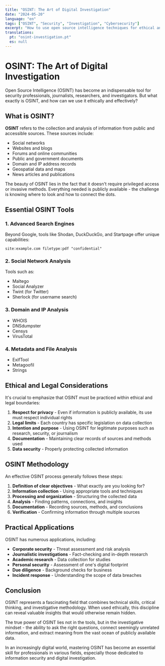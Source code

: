 ```yaml
---
title: "OSINT: The Art of Digital Investigation"
date: "2024-05-20"
language: "en"
tags: ["OSINT", "Security", "Investigation", "Cybersecurity"]
excerpt: "How to use open source intelligence techniques for ethical and legal investigations."
translations:
  pt: "osint-investigation.pt"
  es: null
---
```


# OSINT: The Art of Digital Investigation

Open Source Intelligence (OSINT) has become an indispensable tool for security professionals, journalists, researchers, and investigators. But what exactly is OSINT, and how can we use it ethically and effectively?

## What is OSINT?

**OSINT** refers to the collection and analysis of information from public and accessible sources. These sources include:

- Social networks
- Websites and blogs
- Forums and online communities
- Public and government documents
- Domain and IP address records
- Geospatial data and maps
- News articles and publications

The beauty of OSINT lies in the fact that it doesn't require privileged access or invasive methods. Everything needed is publicly available - the challenge is knowing where to look and how to connect the dots.

## Essential OSINT Tools

### 1. Advanced Search Engines
Beyond Google, tools like Shodan, DuckDuckGo, and Startpage offer unique capabilities:

```
site:example.com filetype:pdf "confidential"
```

### 2. Social Network Analysis
Tools such as:
- Maltego
- Social Analyzer
- Twint (for Twitter)
- Sherlock (for username search)

### 3. Domain and IP Analysis
- WHOIS
- DNSdumpster
- Censys
- VirusTotal

### 4. Metadata and File Analysis
- ExifTool
- Metagoofil
- Strings

## Ethical and Legal Considerations

It's crucial to emphasize that OSINT must be practiced within ethical and legal boundaries:

1. **Respect for privacy** - Even if information is publicly available, its use must respect individual rights
2. **Legal limits** - Each country has specific legislation on data collection
3. **Intention and purpose** - Using OSINT for legitimate purposes such as research, security, or journalism
4. **Documentation** - Maintaining clear records of sources and methods used
5. **Data security** - Properly protecting collected information

## OSINT Methodology

An effective OSINT process generally follows these steps:

1. **Definition of clear objectives** - What exactly are you looking for?
2. **Information collection** - Using appropriate tools and techniques
3. **Processing and organization** - Structuring the collected data
4. **Analysis** - Finding patterns, connections, and insights
5. **Documentation** - Recording sources, methods, and conclusions
6. **Verification** - Confirming information through multiple sources

## Practical Applications

OSINT has numerous applications, including:

- **Corporate security** - Threat assessment and risk analysis
- **Journalistic investigations** - Fact-checking and in-depth research
- **Academic research** - Data collection for studies
- **Personal security** - Assessment of one's digital footprint
- **Due diligence** - Background checks for business
- **Incident response** - Understanding the scope of data breaches

## Conclusion

OSINT represents a fascinating field that combines technical skills, critical thinking, and investigative methodology. When used ethically, this discipline can reveal valuable insights that would otherwise remain hidden.

The true power of OSINT lies not in the tools, but in the investigative mindset - the ability to ask the right questions, connect seemingly unrelated information, and extract meaning from the vast ocean of publicly available data.

In an increasingly digital world, mastering OSINT has become an essential skill for professionals in various fields, especially those dedicated to information security and digital investigation.